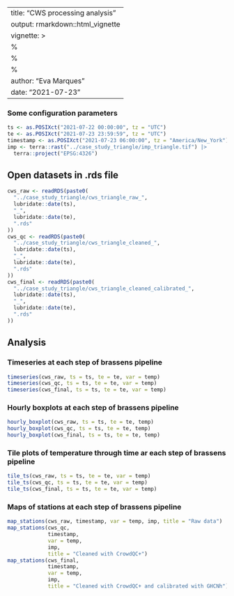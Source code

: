 
---
title: "CWS processing analysis"
output: rmarkdown::html_vignette
vignette: >
  %\VignetteIndexEntry{CWS processing analysis}
  %\VignetteEngine{knitr::rmarkdown}
  %\VignetteEncoding{UTF-8}
author: "Eva Marques"
date: "2021-07-23"
---


### Some configuration parameters

```r
ts <- as.POSIXct("2021-07-22 00:00:00", tz = "UTC")
te <- as.POSIXct("2021-07-23 23:59:59", tz = "UTC")
timestamp <- as.POSIXct("2021-07-23 06:00:00", tz = "America/New_York")
imp <- terra::rast("../case_study_triangle/imp_triangle.tif") |>
  terra::project("EPSG:4326")
```


## Open datasets in .rds file

```r
cws_raw <- readRDS(paste0(
  "../case_study_triangle/cws_triangle_raw_",
  lubridate::date(ts),
  "_",
  lubridate::date(te),
  ".rds"
))
cws_qc <- readRDS(paste0(
  "../case_study_triangle/cws_triangle_cleaned_",
  lubridate::date(ts),
  "_",
  lubridate::date(te),
  ".rds"
))
cws_final <- readRDS(paste0(
  "../case_study_triangle/cws_triangle_cleaned_calibrated_",
  lubridate::date(ts),
  "_",
  lubridate::date(te),
  ".rds"
))
```

## Analysis

### Timeseries at each step of brassens pipeline

```r
timeseries(cws_raw, ts = ts, te = te, var = temp)
timeseries(cws_qc, ts = ts, te = te, var = temp)
timeseries(cws_final, ts = ts, te = te, var = temp)
```

### Hourly boxplots at each step of brassens pipeline

```r
hourly_boxplot(cws_raw, ts = ts, te = te, temp)
hourly_boxplot(cws_qc, ts = ts, te = te, temp)
hourly_boxplot(cws_final, ts = ts, te = te, temp)
```

### Tile plots of temperature through time ar each step of brassens pipeline

```r
tile_ts(cws_raw, ts = ts, te = te, var = temp)
tile_ts(cws_qc, ts = ts, te = te, var = temp)
tile_ts(cws_final, ts = ts, te = te, var = temp)
```

### Maps of stations at each step of brassens pipeline

```r
map_stations(cws_raw, timestamp, var = temp, imp, title = "Raw data")
map_stations(cws_qc,
             timestamp,
             var = temp,
             imp,
             title = "Cleaned with CrowdQC+")
map_stations(cws_final,
             timestamp,
             var = temp,
             imp,
             title = "Cleaned with CrowdQC+ and calibrated with GHCNh")
```
